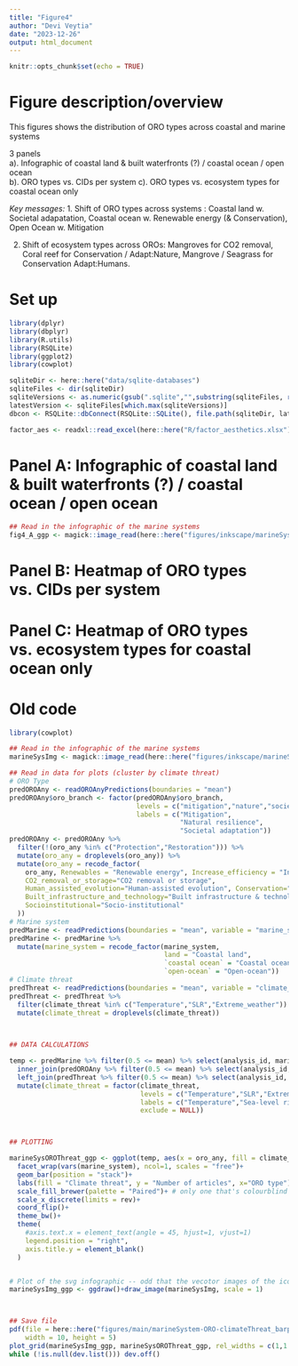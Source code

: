 ```yaml
---
title: "Figure4"
author: "Devi Veytia"
date: "2023-12-26"
output: html_document
---
```


```r
knitr::opts_chunk$set(echo = TRUE)
```

# Figure description/overview

This figures shows the distribution of ORO types across coastal and marine systems

3 panels 	
a). Infographic of coastal land & built waterfronts (?) / coastal ocean / open ocean 		
b). ORO types vs. CIDs per system
c). ORO types vs. ecosystem types for coastal ocean only

*Key messages:*
1. Shift of ORO types across systems : Coastal land w. Societal adapatation, Coastal ocean w. Renewable energy (& Conservation), Open Ocean w. Mitigation

2. Shift of ecosystem types across OROs: Mangroves for CO2 removal, Coral reef for Conservation / Adapt:Nature, Mangrove / Seagrass for Conservation Adapt:Humans. 

# Set up

```r
library(dplyr)
library(dbplyr)
library(R.utils)
library(RSQLite)
library(ggplot2)
library(cowplot)
```


```r

sqliteDir <- here::here("data/sqlite-databases")
sqliteFiles <- dir(sqliteDir)
sqliteVersions <- as.numeric(gsub(".sqlite","",substring(sqliteFiles, regexpr("_v", sqliteFiles) + 2)))
latestVersion <- sqliteFiles[which.max(sqliteVersions)]
dbcon <- RSQLite::dbConnect(RSQLite::SQLite(), file.path(sqliteDir, latestVersion), create=FALSE)
```


```r
factor_aes <- readxl::read_excel(here::here("R/factor_aesthetics.xlsx"))

```


# Panel A: Infographic of coastal land & built waterfronts (?) / coastal ocean / open ocean

```r
## Read in the infographic of the marine systems
fig4_A_ggp <- magick::image_read(here::here("figures/inkscape/marineSystems.svg"))
```

# Panel B: Heatmap of ORO types vs. CIDs per system

# Panel C: Heatmap of ORO types vs. ecosystem types for coastal ocean only

# Old code


```r
library(cowplot)

## Read in the infographic of the marine systems
marineSysImg <- magick::image_read(here::here("figures/inkscape/marineSystems.svg"))

## Read in data for plots (cluster by climate threat)
# ORO Type
predOROAny <- readOROAnyPredictions(boundaries = "mean")
predOROAny$oro_branch <- factor(predOROAny$oro_branch,
                                levels = c("mitigation","nature","societal"),
                                labels = c("Mitigation",
                                           "Natural resilience",
                                           "Societal adaptation"))
predOROAny <- predOROAny %>% 
  filter(!(oro_any %in% c("Protection","Restoration"))) %>%
  mutate(oro_any = droplevels(oro_any)) %>%
  mutate(oro_any = recode_factor(
    oro_any, Renewables = "Renewable energy", Increase_efficiency = "Increase efficiency",
    CO2_removal_or_storage="CO2 removal or storage", 
    Human_assisted_evolution="Human-assisted evolution", Conservation="Conservation",
    Built_infrastructure_and_technology="Built infrastructure & technology",
    Socioinstitutional="Socio-institutional"
  ))
# Marine system
predMarine <- readPredictions(boundaries = "mean", variable = "marine_system")
predMarine <- predMarine %>%
  mutate(marine_system = recode_factor(marine_system, 
                                       land = "Coastal land", 
                                       `coastal ocean` = "Coastal ocean",
                                       `open-ocean` = "Open-ocean"))
# Climate threat
predThreat <- readPredictions(boundaries = "mean", variable = "climate_threat")
predThreat <- predThreat %>%
  filter(climate_threat %in% c("Temperature","SLR","Extreme_weather")) %>%
  mutate(climate_threat = droplevels(climate_threat))
  


## DATA CALCULATIONS 

temp <- predMarine %>% filter(0.5 <= mean) %>% select(analysis_id, marine_system) %>%
  inner_join(predOROAny %>% filter(0.5 <= mean) %>% select(analysis_id, oro_any)) %>%
  left_join(predThreat %>% filter(0.5 <= mean) %>% select(analysis_id, climate_threat)) %>%
  mutate(climate_threat = factor(climate_threat, 
                                 levels = c("Temperature","SLR","Extreme_weather", NA), 
                                 labels = c("Temperature","Sea-level rise","Extreme weather", "Other"), 
                                 exclude = NULL))



## PLOTTING

marineSysOROThreat_ggp <- ggplot(temp, aes(x = oro_any, fill = climate_threat))+
  facet_wrap(vars(marine_system), ncol=1, scales = "free")+
  geom_bar(position = "stack")+
  labs(fill = "Climate threat", y = "Number of articles", x="ORO type")+ #
  scale_fill_brewer(palette = "Paired")+ # only one that's colourblind safe
  scale_x_discrete(limits = rev)+
  coord_flip()+
  theme_bw()+
  theme(
    #axis.text.x = element_text(angle = 45, hjust=1, vjust=1)
    legend.position = "right",
    axis.title.y = element_blank()
  )


# Plot of the svg infographic -- odd that the vecotor images of the icons don't show up
marineSysImg_ggp <- ggdraw()+draw_image(marineSysImg, scale = 1)



## Save file
pdf(file = here::here("figures/main/marineSystem-ORO-climateThreat_barplot.pdf"),
    width = 10, height = 5)
plot_grid(marineSysImg_ggp, marineSysOROThreat_ggp, rel_widths = c(1,1.5))
while (!is.null(dev.list())) dev.off()

```

